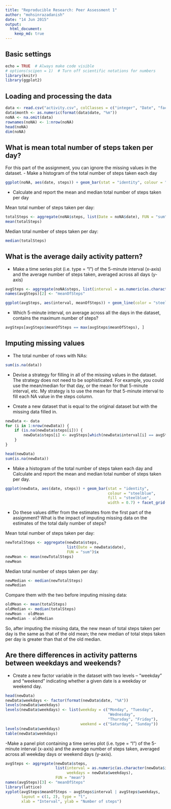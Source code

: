 ```yaml
---
title: "Reproducible Research: Peer Assessment 1"
author: "mohsinrazadanish"
date: "14 Jun 2015"
output: 
  html_document:
    keep_md: true
---
```


## Basic settings
```r
echo = TRUE  # Always make code visible
# options(scipen = 1)  # Turn off scientific notations for numbers
library(knitr)
library(ggplot2)
```

## Loading and processing the data
```r
data <- read.csv("activity.csv", colClasses = c("integer", "Date", "factor"))
data$month <- as.numeric(format(data$date, "%m"))
noNA <- na.omit(data)
rownames(noNA) <- 1:nrow(noNA)
head(noNA)
dim(noNA)

```


## What is mean total number of steps taken per day?

For this part of the assignment, you can ignore the missing values in the dataset.
- Make a histogram of the total number of steps taken each day

```r

ggplot(noNA, aes(date, steps)) + geom_bar(stat = "identity", colour = "steelblue", fill = "steelblue", width = 0.7) + facet_grid(. ~ month, scales = "free") + labs(title = "Histogram of Total Number of Steps Taken Each Day", x = "Date", y = "Total number of steps")

```


- Calculate and report the mean and median total number of steps taken per day

Mean total number of steps taken per day:

```r
totalSteps <- aggregate(noNA$steps, list(Date = noNA$date), FUN = "sum")$x
mean(totalSteps)

```

Median total number of steps taken per day:

```r
median(totalSteps)

```

## What is the average daily activity pattern?

- Make a time series plot (i.e. type = "l") of the 5-minute interval (x-axis) and the average number of steps taken, averaged across all days (y-axis)

```r
avgSteps <- aggregate(noNA$steps, list(interval = as.numeric(as.character(noNA$interval))), FUN = "mean")
names(avgSteps)[2] <- "meanOfSteps"

ggplot(avgSteps, aes(interval, meanOfSteps)) + geom_line(color = "steelblue", size = 0.8) + labs(title = "Time Series Plot of the 5-minute Interval", x = "5-minute intervals", y = "Average Number of Steps Taken")

```

- Which 5-minute interval, on average across all the days in the dataset, contains the maximum number of steps?
```r
avgSteps[avgSteps$meanOfSteps == max(avgSteps$meanOfSteps), ]

```

## Imputing missing values

- The total number of rows with NAs:

```r
sum(is.na(data))

```

- Devise a strategy for filling in all of the missing values in the dataset. The strategy does not need to be sophisticated. For example, you could use the mean/median for that day, or the mean for that 5-minute interval, etc.
My strategy is to use the mean for that 5-minute interval to fill each NA value in the steps column.

- Create a new dataset that is equal to the original dataset but with the missing data filled in.

```r
newData <- data 
for (i in 1:nrow(newData)) {
    if (is.na(newData$steps[i])) {
        newData$steps[i] <- avgSteps[which(newData$interval[i] == avgSteps$interval), ]$meanOfSteps
    }
}

head(newData)
sum(is.na(newData))

```

- Make a histogram of the total number of steps taken each day and Calculate and report the mean and median total number of steps taken per day.

```r
ggplot(newData, aes(date, steps)) + geom_bar(stat = "identity",
                                             colour = "steelblue",
                                             fill = "steelblue",
                                             width = 0.7) + facet_grid(. ~ month, scales = "free") + labs(title = "Histogram of Total Number of Steps Taken Each Day (no missing data)", x = "Date", y = "Total number of steps")

```

- Do these values differ from the estimates from the first part of the assignment? What is the impact of imputing missing data on the estimates of the total daily number of steps?

Mean total number of steps taken per day:


```r
newTotalSteps <- aggregate(newData$steps, 
                           list(Date = newData$date), 
                           FUN = "sum")$x
newMean <- mean(newTotalSteps)
newMean

```

Median total number of steps taken per day:

```r
newMedian <- median(newTotalSteps)
newMedian

```

Compare them with the two before imputing missing data:

```r
oldMean <- mean(totalSteps)
oldMedian <- median(totalSteps)
newMean - oldMean
newMedian - oldMedian

```

So, after imputing the missing data, the new mean of total steps taken per day is the same as that of the old mean; the new median of total steps taken per day is greater than that of the old median.

## Are there differences in activity patterns between weekdays and weekends?

- Create a new factor variable in the dataset with two levels -- "weekday" and "weekend" indicating whether a given date is a weekday or weekend day.

```r
head(newData)
newData$weekdays <- factor(format(newData$date, "%A"))
levels(newData$weekdays)
levels(newData$weekdays) <- list(weekday = c("Monday", "Tuesday",
                                             "Wednesday", 
                                             "Thursday", "Friday"),
                                 weekend = c("Saturday", "Sunday"))
levels(newData$weekdays)
table(newData$weekdays)

```

-Make a panel plot containing a time series plot (i.e. type = "l") of the 5-minute interval (x-axis) and the average number of steps taken, averaged across all weekday days or weekend days (y-axis).

```r
avgSteps <- aggregate(newData$steps, 
                      list(interval = as.numeric(as.character(newData$interval)), 
                           weekdays = newData$weekdays),
                      FUN = "mean")
names(avgSteps)[3] <- "meanOfSteps"
library(lattice)
xyplot(avgSteps$meanOfSteps ~ avgSteps$interval | avgSteps$weekdays, 
       layout = c(1, 2), type = "l", 
       xlab = "Interval", ylab = "Number of steps")
```

